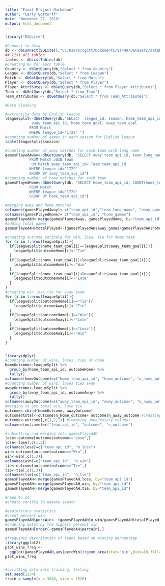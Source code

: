 ---
title: "Final Project Markdown"
author: "Carly Gottorff"
date: "November 27, 2018"
output: html_document
---

```{r}
library("RSQLite")

#Connect to data 
db <- dbConnect(SQLite(),"C:/Users/cgott/Documents/ST449/Datasets/database.sqlite")
## list all tables
tables <- dbListTables(db)
#Creating DF for each table
Country <- dbGetQuery(db,"Select * from Country")
League <- dbGetQuery(db,"Select * from League")
Match <- dbGetQuery(db,"Select * from Match")
Player <- dbGetQuery(db,"Select * from Player")
Player_Attributes <- dbGetQuery(db,"Select * from Player_Attributes")
Team <- dbGetQuery(db,"Select * from Team")
Team_Attributes <- dbGetQuery(db,"Select * from Team_Attributes")

```


```{r}
#Data Cleaning

#extracting data by English league 
leagueSplit<-dbGetQuery(db,"SELECT  league_id, season, home_team_api_id, 
            away_team_api_id, home_team_goal, away_team_goal
           FROM Match 
           WHERE league_id='1729' ")
#counting number of games in each season for English league
table(leagueSplit$season)

#counting number of away matches for each team with long name
gamesPlayedAway<-dbGetQuery(db, "SELECT away_team_api_id, team_long_name, COUNT(away_team_api_id)
           FROM Match JOIN Team
            ON Match.away_team_api_id= Team.team_api_id
           WHERE league_id='1729'
           GROUP BY away_team_api_id")
#counting number of home matches for each team
gamesPlayedHome<-dbGetQuery(db, "SELECT home_team_api_id, COUNT(home_team_api_id)
           FROM Match 
           WHERE league_id='1729'
           GROUP BY home_team_api_id")

#merging away and home matches
colnames(gamesPlayedAway)<-c("team_api_id","team_long_name", "away_games")
colnames(gamesPlayedHome)= c("team_api_id", "home_games")
gamesPlayedAH<-merge(gamesPlayedAway, gamesPlayedHome, by="team_api_id")
#adding total games
gamesPlayedAH$totalPlayed<-(gamesPlayedAH$away_games+gamesPlayedAH$home_games)

#creating outcome varibale for win, lose, tie for home team
for (i in 1:nrow(leagueSplit)){
  if(leagueSplit$home_team_goal[i]==leagueSplit$away_team_goal[i]){
    leagueSplit$outcomeHome[i]<-"Tie"
  }
  if(leagueSplit$home_team_goal[i]>leagueSplit$away_team_goal[i]){
    leagueSplit$outcomeHome[i]<-"Win"
  }
  if(leagueSplit$home_team_goal[i]<leagueSplit$away_team_goal[i]){
    leagueSplit$outcomeHome[i]<-"Lose"
  }
}
#creating win lose tie for away team
for (i in 1:nrow(leagueSplit)){
  if(leagueSplit$outcomeHome[i]=="Tie"){
    leagueSplit$outcomeAway[i]<-"Tie"
  }
  if(leagueSplit$outcomeHome[i]=="Win"){
    leagueSplit$outcomeAway[i]<-"Lose"
  }
  if(leagueSplit$outcomeHome[i]=="Lose"){
    leagueSplit$outcomeAway[i]<-"Win"
  }
}


library(dplyr)
#counting number of wins, loses, ties at home
homeOutcome<-leagueSplit %>%
  group_by(home_team_api_id, outcomeHome) %>%
  tally()
colnames(homeOutcome)=c("home_team_api_id", "home_outcome", "n_home_outcome")
#counting number of wins, loses ties away
awayOutcome<-leagueSplit %>%
  group_by(away_team_api_id, outcomeAway) %>%
  tally()
colnames(awayOutcome)=c("away_team_api_id", "away_outcome", "n_away_outcome")
#merging to get total win, lose tie
outcome<-cbind(homeOutcome, awayOutcome)
outcome$total<-outcome$n_home_outcome+ outcome$n_away_outcome #creating total
outcome<-outcome[,c(1,2,7)] #removing unnecessary columns
colnames(outcome)=c("team_api_id", "outcome", "n_outcome")

#subsetting and merging into gamesPlayedAH
lose<-outcome[outcome$outcome=="Lose",]
lose<-lose[,c(1,3)]
colnames(lose)=c("team_api_id", "n_lose")
win<-outcome[outcome$outcome=="Win",]
win<-win[,c(1,3)]
colnames(win)=c("team_api_id", "n_win")
tie<-outcome[outcome$outcome=="Tie",]
tie<-tie[,c(1,3)]
colnames(tie)=c("team_api_id", "n_tie")
gamesPlayedAH<-merge(gamesPlayedAH,lose, by="team_api_id")
gamesPlayedAH<-merge(gamesPlayedAH,win, by="team_api_id")
gamesPlayedAH<-merge(gamesPlayedAH,tie, by="team_api_id")

#need to do: 
#create varible to negate season


```


```{r}
#exploritory statistics
#creat percent win 
gamesPlayedAH$percWin<- (gamesPlayedAH$n_win/gamesPlayedAH$totalPlayed)*100
#ordering datat by the highest percent win
gamesPlayedAH[order(-gamesPlayedAH$percWin),]

#frequency distribution of teams based on winning percentage
library(ggplot2)
plot_wins_freq <- 
  ggplot(gamesPlayedAH,aes(percWin))+geom_area(stat="bin",bins=10,fill="light blue")+xlab("Winning percentage")
plot_wins_freq



```


```{r}
#splitting data into training, testing
set.seed(1234)
train = sample(x = 3040, size = 1520)




```


